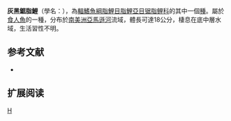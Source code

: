 {{Speciesbox 
| genus = Serrasalmus
| species = nigricans
| image =
| status = NE
| status_system = IUCN3.1
| authority =  [[Spix|Spix]] & [[Agassiz|Agassiz]], 1829
| synonyms = *''Serrasalmo nigricans''<br /><small>Spix & Agassiz, 1829</small>
}}
'''灰黑鋸脂鯉'''（學名：{{lang|la|''Serrasalmus nigricans''}}），為[[輻鰭魚綱|輻鰭魚綱]][[脂鯉目|脂鯉目]][[脂鯉亞目|脂鯉亞目]][[锯脂鲤科|锯脂鲤科]]的其中一個[[種|種]]。屬於[[食人魚|食人魚]]的一種，分布於[[南美洲|南美洲]][[亞馬遜河|亞馬遜河]]流域，體長可達18公分，棲息在底中層水域，生活習性不明。

==参考文献==
{{refbegin}}
*{{FishBase_species|genus=Serrasalmus|species=|year=2014|month=1}}
{{refend}}

== 扩展阅读 ==
{{refbegin}}
{{wikispecies-inline|Serrasalmus nigricans|灰黑鋸脂鯉}}
{{refend}}

{{Taxonbar|from=Q972721}}

[[Category:鋸脂鯉屬|H]]


{{魚類小作品}}